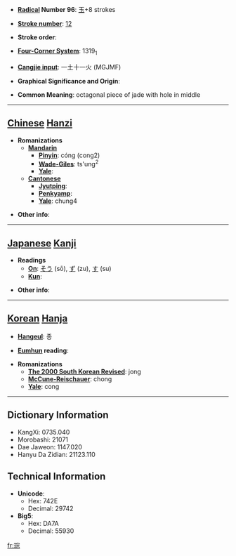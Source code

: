 * '''[[Wiktionary:Chinese radical index| Radical]] Number 96''': [[Wiktionary:Chinese radical index 玉|玉]]+8 strokes

* '''[[Wiktionary:Chinese total strokes index|Stroke number]]''': [[Wiktionary:Chinese total strokes index 12|12]]

* '''Stroke order''': 

* '''[[Wiktionary:Chinese four corner index|Four-Corner System]]''': 1319<sub>1</sub>

* '''[[Wiktionary:Chinese Cangjie index|Cangjie input]]''': 一土十一火 (MGJMF)

* '''Graphical Significance and Origin''': 

* '''Common Meaning''': octagonal piece of jade with hole in middle

----

== [[Chinese]] [[Hanzi]] ==

* '''Romanizations'''
** '''[[Mandarin]]'''
*** '''[[Pinyin]]''': cóng (cong2)
*** '''[[Wade-Giles]]''': ts'ung<sup>2</sup>
*** '''[[Yale]]''': 
** '''[[Cantonese]]'''
*** '''[[Jyutping]]''':
*** '''[[Penkyamp]]''': 
*** '''[[Yale]]''': chung4

* '''Other info''': 

----

== [[Japanese]] [[Kanji]] ==

* '''Readings'''
** '''[[On]]''': [[そう]] (sō), [[ず]] (zu), [[す]] (su)
** '''[[Kun]]''': 

* '''Other info''':  

----

== [[Korean]] [[Hanja]] ==

* '''[[Hangeul]]''': 종

* '''[[Eumhun]] reading''': 

* '''Romanizations'''
** '''[[The 2000 South Korean Revised Romanization|The 2000 South Korean Revised]]''': jong
** '''[[McCune-Reischauer]]''': chong
** '''[[Yale]]''': cong

----

== Dictionary Information ==

* KangXi: 0735.040
* Morobashi: 21071
* Dae Jaweon: 1147.020
* Hanyu Da Zidian: 21123.110

== Technical Information ==

* '''Unicode''':
** Hex: 742E
** Decimal: 29742
* '''Big5''':
** Hex: DA7A
** Decimal: 55930

[[fr:琮]]